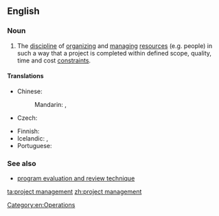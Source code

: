 ==English==
{{wikipedia}}

===Noun===
{{en-noun|head=[[project]] [[management]]|-}}

# {{context|operations|lang=en}} The [[discipline]] of [[organize|organizing]] and [[manage|managing]] [[resources]] (e.g. people) in such a way that a project is completed within defined scope, quality, time and cost [[constraint]]s.

====Translations====
{{trans-top|discipline of organizing and managing project resources}}
* Chinese:
*: Mandarin: {{t+|cmn|項目管理|sc=Hani}}, {{t|cmn|项目管理|tr=xiàngmù guǎnlǐ|sc=Hani}}
* Czech: {{t|cs|řízení projektů|n}}
{{trans-mid}}
* Finnish: {{t|fi|projektijohtaminen}}
* Icelandic: {{t|is|verkefnastjórnun|f}}, {{t|is|verkefnisstjórnun|f}}
* Portuguese: {{t|pt|gerenciamento de projetos|m}}
{{trans-bottom}}

===See also===
* [[program evaluation and review technique]]

[[Category:en:Operations]]

[[ta:project management]]
[[zh:project management]]
